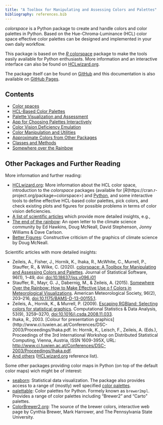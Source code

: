 ```yaml
---
title: "A Toolbox for Manipulating and Assessing Colors and Palettes"
bibliography: references.bib
---
```


*colorspace* is a Python package to create and handle colors and color
palettes in Python. Based on the Hue-Chroma-Luminance (HCL) color space
effective color palettes can be designed and implemented in your own daily
workflow.

This package is based on the
[_R_ colorspace](https://colorspace.R-Forge.R-project.org/) package
to make the tools easily available for Python enthusiasts. More information
and an interactive interface can also be found on
[HCLwizard.org](https://hclwizard.org).

The package itself can be found on
[GitHub](https://github.com/retostauffer/python-colorspace>) and this documentation
is also available on [GitHub Pages](https://retostauffer.github.io/python-colorspace/).


## Contents

* [Color spaces](articles/color_spaces.qmd)
* [HCL-Based Color Palettes](articles/hcl_palettes.qmd)
* [Palette Visualization and Assessment](articles/palette_visualization.qmd)
* [App for Choosing Palettes Interactively](articles/choose_palette.qmd)
* [Color Vision Deficiency Emulation](articles/cvd.qmd)
* [Color Manipulation and Utilities](articles/manipulation_utilities.qmd)
* [Approximate Colors from Other Packages](articles/approximations.qmd)
* [Classes and Methods](articles/classes_and_methods.qmd)
* [Somewhere over the Rainbow](articles/endrainbow.qmd)




## Other Packages and Further Reading

More information and further reading:

* [HCLwizard.org](http://hclwizard.org): More information about the HCL color
  space, introduction to the *colorspace* packages (available for
  [_R_(https://cran.r-project.org/package=colorspace>) and
  [Python](https://github.com/retostauffer/python-colorspace), and some
  interactive tools to define effective HCL-based color palettes, pick colors,
  and check existing plots and figures for possible problems in terms of color
  vision deficiencies.
* [A list of scientific articles](http://www.hclwizard.org/references/>)
  which provide more detailed insights, e.g.,
* [The end of the rainbow](http://www.climate-lab-book.ac.uk/2014/end-of-the-rainbow/):
  An open letter to the climate science community by 
  Ed Hawkins, Doug McNeall, David Stephenson, Jonny Williams & Dave Carlson.
* [Better Figures](https://betterfigures.org/): Constructive criticism of the
  graphics of climate science by Doug McNeall.

Scientific articles with more detailed insights:

* Zeileis, A., Fisher, J., Hornik, K., Ihaka, R., McWhite, C., Murrell, P.,
  Stauffer, R., & Wilke, C. (2020). [colorspace: A Toolbox for Manipulating and
  Assessing Colors and Palettes](https://doi.org/10.18637/jss.v096.i01).
  Journal of Statistical Software, 96(1), 1–49, doi:
  [doi:10.18637/jss.v096.i01](https://doi.org/10.18637/jss.v096.i01)
* Stauffer, R., Mayr, G. J., Dabernig, M., & Zeileis, A. (2015). [Somewhere
  Over the Rainbow: How to Make Effective Use o f Colors in Meteorological
  Visualizations](https://doi.org/10.1175/BAMS-D-13-00155.1).
  American Meteorological Society, 96(2), 203–216,
  [doi:10.1175/BAMS-D-13-00155.1](https://doi.org/10.1175/BAMS-D-13-00155.1).
* Zeileis, A., Hornik, K., & Murrell, P. (2009). [Escaping RGBland: Selecting
  colors for statistical graphics](https://doi.org/10.1016/j.csda.2008.11.033).
  Computational Statistics & Data
  Analysis, 53(9), 3259–3270,
  [doi:10.1016/j.csda.2008.11.033](https://doi.org/10.1016/j.csda.2008.11.033).
* Ihaka, R., 2003. [Colour for presentation graphics](http://www.ci.tuwien.ac.at/Conferences/DSC-2003/Proceedings/Ihaka.pdf.  In:
  Hornik, K., Leisch, F., Zeileis, A. (Eds.), Proceedings of the 3rd
  International Workshop on Distributed Statistical Computing, Vienna, Austria,
  ISSN 1609-395X, URL:
  <http://www.ci.tuwien.ac.at/Conferences/DSC-2003/Proceedings/Ihaka.pdf>.
* [And others](http://www.hclwizard.org/references/)
  ([HCLwizard.org](https://hclwizard.org) reference list).

Some other packages providing color maps in Python (on top of the default color
maps) wich might be of interest:

* [seaborn](https://seaborn.pydata.org>):
  Statistical data visualization. The package also provides access to a
  range of (mostly) well specified
  [color palettes](https://seaborn.pydata.org/tutorial/color_palettes.html).
* [palettable](https://jiffyclub.github.io/palettable): Color palettes for Python.
  Formely known as `brewer2mpl`. Provides a range of color palettes including
  "Brewer2" and "Carto" palettes.
* [ColorBrewer2.org](http://colorbrewer2.org): The source of the brewer colors,
  interactive web page by Cynthia Brewer, Mark Harrower, and The Pennsylvania
  State University.


